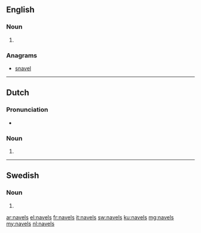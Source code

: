 ==English==

===Noun===
{{head|en|plural}}

# {{plural of|navel|lang=en}}

===Anagrams===
* [[snavel#English|snavel]]

----
==Dutch==

===Pronunciation===
* {{audio|Nl-navels.ogg|Audio}}

===Noun===
{{head|nl}}

# {{nl-noun form of|pl|navel}}

----

==Swedish==

===Noun===
{{head|sv|noun form}}

# {{sv-noun-form-indef-gen|navel}}

[[ar:navels]]
[[el:navels]]
[[fr:navels]]
[[it:navels]]
[[sw:navels]]
[[ku:navels]]
[[mg:navels]]
[[my:navels]]
[[nl:navels]]